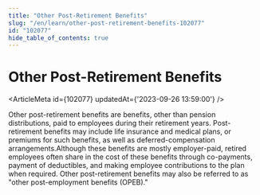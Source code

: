 ```yaml
---
title: "Other Post-Retirement Benefits"
slug: "/en/learn/other-post-retirement-benefits-102077"
id: "102077"
hide_table_of_contents: true
---
```



# Other Post-Retirement Benefits

<ArticleMeta id={102077} updatedAt={'2023-09-26 13:59:00'} />
<div className='border-solid border-b border-t-0 my-4 border-[var(--ifm-color-gray-300)]' />

Other post-retirement benefits are benefits, other than pension distributions, paid to employees during their retirement years. Post-retirement benefits may include life insurance and medical plans, or premiums for such benefits, as well as deferred-compensation arrangements.Although these benefits are mostly employer-paid, retired employees often share in the cost of these benefits through co-payments, payment of deductibles, and making employee contributions to the plan when required. Other post-retirement benefits may also be referred to as "other post-employment benefits (OPEB)."
